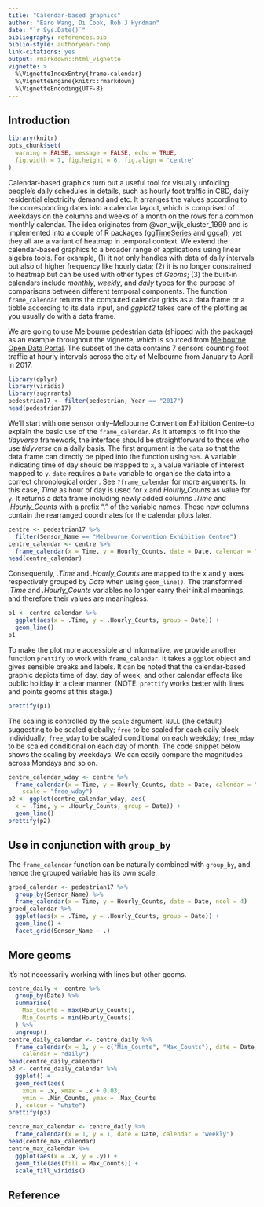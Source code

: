 ```yaml
---
title: "Calendar-based graphics"
author: "Earo Wang, Di Cook, Rob J Hyndman"
date: "`r Sys.Date()`"
bibliography: references.bib
biblio-style: authoryear-comp
link-citations: yes
output: rmarkdown::html_vignette
vignette: >
  %\VignetteIndexEntry{frame-calendar}
  %\VignetteEngine{knitr::rmarkdown}
  %\VignetteEncoding{UTF-8}
---
```


## Introduction

```r
library(knitr)
opts_chunk$set(
  warning = FALSE, message = FALSE, echo = TRUE,
  fig.width = 7, fig.height = 6, fig.align = 'centre'
)
```

Calendar-based graphics turn out a useful tool for visually unfolding people's daily schedules in details, such as hourly foot traffic in CBD, daily residential electricity demand and etc. It arranges the values according to the corresponding dates into a calendar layout, which is comprised of weekdays on the columns and weeks of a month on the rows for a common monthly calendar. The idea originates from @van_wijk_cluster_1999 and is implemented into a couple of R packages ([ggTimeSeries](https://github.com/AtherEnergy/ggTimeSeries) and [ggcal](https://github.com/jayjacobs/ggcal)), yet they all are a variant of heatmap in temporal context. We extend the calendar-based graphics to a broader range of applications using linear algebra tools. For example, (1) it not only handles with data of daily intervals but also of higher frequency like hourly data; (2) it is no longer constrained to heatmap but can be used with other types of *Geoms*; (3) the built-in calendars include *monthly*, *weekly*, and *daily* types for the purpose of comparisons between different temporal components. The function `frame_calendar` returns the computed calendar grids as a data frame or a tibble according to its data input, and *ggplot2* takes care of the plotting as you usually do with a data frame.

We are going to use Melbourne pedestrian data (shipped with the package) as an example throughout the vignette, which is sourced from [Melbourne Open Data Portal](http://www.pedestrian.melbourne.vic.gov.au). The subset of the data contains 7 sensors counting foot traffic at hourly intervals across the city of Melbourne from January to April in 2017.

```r
library(dplyr)
library(viridis)
library(sugrrants)
pedestrian17 <- filter(pedestrian, Year == "2017")
head(pedestrian17)
```

We'll start with one sensor only--Melbourne Convention Exhibition Centre--to explain the basic use of the `frame_calendar`. As it attempts to fit into the *tidyverse* framework, the interface should be straightforward to those who use *tidyverse* on a daily basis. The first argument is the `data` so that the data frame can directly be piped into the function using `%>%`. A variable indicating time of day should be mapped to `x`, a value variable of interest mapped to `y`. `date` requires a `Date` variable to organise the data into a correct chronological order . See `?frame_calendar` for more arguments. In this case, *Time* as hour of day is used for `x` and *Hourly_Counts* as value for `y`. It returns a data frame including newly added columns *.Time* and *.Hourly_Counts* with a prefix "." of the variable names. These new columns contain the rearranged coordinates for the calendar plots later.

```r
centre <- pedestrian17 %>% 
  filter(Sensor_Name == "Melbourne Convention Exhibition Centre")
centre_calendar <- centre %>%
  frame_calendar(x = Time, y = Hourly_Counts, date = Date, calendar = "monthly")
head(centre_calendar)
```

Consequently, *.Time* and *.Hourly_Counts* are mapped to the x and y axes respectively grouped by *Date* when using `geom_line()`. The transformed *.Time* and *.Hourly_Counts* variables no longer carry their initial meanings, and therefore their values are meaningless.

```r
p1 <- centre_calendar %>% 
  ggplot(aes(x = .Time, y = .Hourly_Counts, group = Date)) +
  geom_line()
p1
```

To make the plot more accessible and informative, we provide another function `prettify` to work with `frame_calendar`. It takes a `ggplot` object and gives sensible breaks and labels. It can be noted that the calendar-based graphic depicts time of day, day of week, and other calendar effects like public holiday in a clear manner. (NOTE: `prettify` works better with lines and points geoms at this stage.)

```r
prettify(p1)
```

The scaling is controlled by the `scale` argument: `NULL` (the default) suggesting to be scaled globally; `free` to be scaled for each daily block individually; `free_wday` to be scaled conditional on each weekday; `free_mday` to be scaled conditional on each day of month. The code snippet below shows the scaling by weekdays. We can easily compare the magnitudes across Mondays and so on.

```r
centre_calendar_wday <- centre %>%
  frame_calendar(x = Time, y = Hourly_Counts, date = Date, calendar = "monthly",
    scale = "free_wday")
p2 <- ggplot(centre_calendar_wday, aes(
  x = .Time, y = .Hourly_Counts, group = Date)) +
  geom_line()
prettify(p2)
```

## Use in conjunction with `group_by`

The `frame_calendar` function can be naturally combined with `group_by`, and hence the grouped variable has its own scale.

```r
grped_calendar <- pedestrian17 %>% 
  group_by(Sensor_Name) %>%
  frame_calendar(x = Time, y = Hourly_Counts, date = Date, ncol = 4)
grped_calendar %>%
  ggplot(aes(x = .Time, y = .Hourly_Counts, group = Date)) +
  geom_line() +
  facet_grid(Sensor_Name ~ .)
```

## More geoms

It's not necessarily working with lines but other geoms.

```r
centre_daily <- centre %>%
  group_by(Date) %>%
  summarise(
    Max_Counts = max(Hourly_Counts),
    Min_Counts = min(Hourly_Counts)
  ) %>%
  ungroup()
centre_daily_calendar <- centre_daily %>%
  frame_calendar(x = 1, y = c("Min_Counts", "Max_Counts"), date = Date,
    calendar = "daily")
head(centre_daily_calendar)
p3 <- centre_daily_calendar %>%
  ggplot() +
  geom_rect(aes(
    xmin = .x, xmax = .x + 0.03,
    ymin = .Min_Counts, ymax = .Max_Counts
  ), colour = "white")
prettify(p3)
``` 

```r
centre_max_calendar <- centre_daily %>%
  frame_calendar(x = 1, y = 1, date = Date, calendar = "weekly")
head(centre_max_calendar)
centre_max_calendar %>%
  ggplot(aes(x = .x, y = .y)) +
  geom_tile(aes(fill = Max_Counts)) +
  scale_fill_viridis()
```

## Reference

